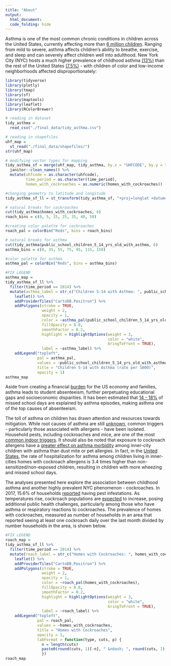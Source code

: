 ```yaml
---
title: "About"
output: 
  html_document: 
  code_folding: hide
---
```


Asthma is one of the most common chronic conditions in children across the United States, currently affecting more than [6 million children](https://www.aafa.org/asthma-facts/). Ranging from mild to severe, asthma affects children's ability to breathe, exercise, and sleep and can severely affect children well into adulthood. New York City (NYC) hosts a much higher prevalence of childhood asthma [(13%)](https://www1.nyc.gov/assets/doh/downloads/pdf/epi/databrief90.pdf) than the rest of the United States [(7.5%)](https://www.cdc.gov/nchs/fastats/asthma.htm) - with children of color and low-income neighborhoods affected disproportionately: 


```r

library(tidyverse)
library(plotly)
library(tmap)
library(sf)
library(maptools)
library(leaflet)
library(RColorBrewer)

# reading in dataset
tidy_asthma = 
  read_csv("./final_data/tidy_asthma.csv") 

# reading in shapefiles
uhf_map = 
  st_read("./final_data/shapefiles/")
str(uhf_map)

# modifying vector types for mapping
tidy_asthma_sf = merge(uhf_map, tidy_asthma, by.x = "UHFCODE", by.y = "geo_join_id") %>% 
  janitor::clean_names() %>% 
  mutate(uhfcode = as.character(uhfcode),
         time_period = as.character(time_period),
         homes_with_cockroaches = as.numeric(homes_with_cockroaches))

#changing geometry to latitude and longitude
tidy_asthma_sf_ll = st_transform(tidy_asthma_sf, "+proj=longlat +datum=WGS84")

# natural breaks for cockroaches
cut(tidy_asthma$homes_with_cockroaches, 6) 
roach_bins = c(0, 5, 15, 25, 35, 40, 50)

#creating color palette for cockroaches
roach_pal = colorBin("Reds", bins = roach_bins)

# natural breaks for asthma
cut(tidy_asthma$public_school_children_5_14_yrs_old_with_asthma, 6) 
asthma_bins = c(0, 35, 55, 75, 95, 115, 150)

#color palette for asthma
asthma_pal = colorBin("Reds", bins = asthma_bins)

```

```r

#FIX LEGEND
asthma_map = 
tidy_asthma_sf_ll %>%
  filter(time_period == 2014) %>% 
  mutate(asthma_label = str_c("Children 5-14 with Asthma: ", public_school_children_5_14_yrs_old_with_asthma, "\n, Neighborhood: ", uhf_neigh)) %>% 
    leaflet() %>%
    addProviderTiles("CartoDB.Positron") %>%
    addPolygons(stroke = TRUE,
                weight = 2, 
                opacity = 1,
                color = ~asthma_pal(public_school_children_5_14_yrs_old_with_asthma),
                fillOpacity = 0.8,
                smoothFactor = 0.2,
                highlight = highlightOptions(weight = 3,
                                             color = "white",
                                             bringToFront = TRUE),
                label = ~asthma_label) %>% 
    addLegend("topleft",
              pal = asthma_pal,
              values = ~public_school_children_5_14_yrs_old_with_asthma,
              title = "Children 5-14 with Asthma (rate per 1000)",
              opacity = 1)
asthma_map
```

Aside from creating a financial [burden](https://www.ajmc.com/newsroom/cdc-study-puts-economic-burden-of-asthma-at-more-than-80-billion-per-year) for the US economy and families, asthma leads to student absenteeism, further perpetuating educational gaps and socioeconomic disparities. It has been estimated that [14 - 18%](https://www.cdc.gov/pcd/issues/2019/19_0074.htm) of missed school days are explained by asthma episodes, making asthma one of the top causes of absenteeism. 

The toll of asthma on children has drawn attention and resources towards mitigation. While root causes of asthma are still [unknown](https://www1.nyc.gov/site/doh/health/health-topics/asthma.page), common triggers - particularly those associated with allergens - have been isolated. Household pests, including cockroaches and mice, are one of the most [common indoor triggers](https://www.cdc.gov/asthma/triggers_indoor.html). It should also be noted that exposure to cockroach allergens have a [greater effect on asthma morbidity](https://rdcu.be/bX3KA) among inner-city children with asthma than dust mite or pet allergies. In fact, in the [United States](https://www-ncbi-nlm-nih-gov.ezproxy.cul.columbia.edu/pmc/articles/PMC3261483/), the rate of hospitalization for asthma among children living in inner-cities homes with cockroach allergens is 3.4 times higher than non-sensitized/non-exposed children, resulting in children with more wheezing and missed school days.

The analyses presented here explore the association between childhood asthma and another highly prevalent NYC phenomenon - cockroaches. In 2017, 15.6% of households [reported](http://www.sternenvironmental.com/blog/2017/04/18/nyc-breaks-the-top-ten-list-for-worst-rat-and-cockroach-problems/) having pest infestations. As temperatures rise, cockroach populations are [expected](https://gothamist.com/arts-entertainment/its-summer-in-nyc-and-the-cockroaches-have-taken-flight) to increase, posing additional public health challenges, particularly among those who have asthma or respiratory reactions to cockroaches. The prevalence of homes with cockroaches, measured as number of households in an area that reported seeing at least one cockroach daily over the last month divided by number households in the area, is shown below. 


```r

#FIX LEGEND
roach_map = 
tidy_asthma_sf_ll %>%
  filter(time_period == 2014) %>% 
  mutate(roach_label = str_c("Homes with Cockroaches: ", homes_with_cockroaches, "\n, Neighborhood: ", uhf_neigh)) %>% 
    leaflet() %>%
    addProviderTiles("CartoDB.Positron") %>%
    addPolygons(stroke = TRUE,
                weight = 2, 
                opacity = 1,
                color = ~roach_pal(homes_with_cockroaches),
                fillOpacity = 0.8,
                smoothFactor = 0.2,
                highlight = highlightOptions(weight = 3,
                                             color = "white",
                                             bringToFront = TRUE),
                label = ~roach_label) %>% 
    addLegend("topleft",
              pal = roach_pal,
              values = ~homes_with_cockroaches,
              title = "Homes with Cockroaches",
              opacity = 1, 
              labFormat = function(type, cuts, p) {
                n = length(cuts)
                paste0(round(cuts, 1)[-n], " &ndash; ", round(cuts, 1)[-1], "%")
                })
roach_map
```




